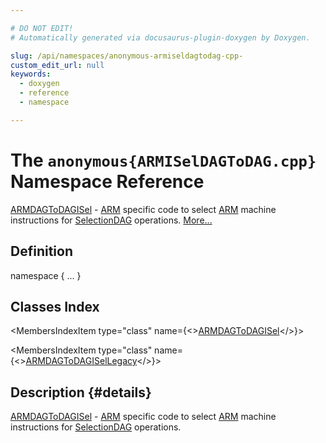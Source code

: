 ```yaml
---

# DO NOT EDIT!
# Automatically generated via docusaurus-plugin-doxygen by Doxygen.

slug: /api/namespaces/anonymous-armiseldagtodag-cpp-
custom_edit_url: null
keywords:
  - doxygen
  - reference
  - namespace

---
```





# The `anonymous{ARMISelDAGToDAG.cpp}` Namespace Reference

<DoxygenPage pluginConfig={pluginConfig}>

<a href="/docs/api/classes/anonymous-namespace-armiseldagtodag-cpp-/armdagtodagisel">ARMDAGToDAGISel</a> - <a href="/docs/api/namespaces/llvm/arm">ARM</a> specific code to select <a href="/docs/api/namespaces/llvm/arm">ARM</a> machine instructions for <a href="/docs/api/classes/llvm/selectiondag">SelectionDAG</a> operations. <a href="#details">More...</a>

## Definition

<CodeBlock>namespace &#123; ... &#125;</CodeBlock>

## Classes Index

<MembersIndex>

<MembersIndexItem
  type="class"
  name={<><a href="/docs/api/classes/anonymous-namespace-armiseldagtodag-cpp-/armdagtodagisel">ARMDAGToDAGISel</a></>}>
</MembersIndexItem>

<MembersIndexItem
  type="class"
  name={<><a href="/docs/api/classes/anonymous-namespace-armiseldagtodag-cpp-/armdagtodagisellegacy">ARMDAGToDAGISelLegacy</a></>}>
</MembersIndexItem>

</MembersIndex>

## Description {#details}

<a href="/docs/api/classes/anonymous-namespace-armiseldagtodag-cpp-/armdagtodagisel">ARMDAGToDAGISel</a> - <a href="/docs/api/namespaces/llvm/arm">ARM</a> specific code to select <a href="/docs/api/namespaces/llvm/arm">ARM</a> machine instructions for <a href="/docs/api/classes/llvm/selectiondag">SelectionDAG</a> operations.

</DoxygenPage>
